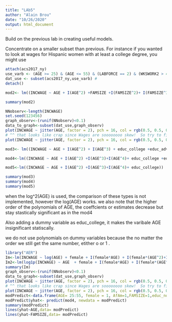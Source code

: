 ---
title: "LAb5"
author: "Alain Brou"
date: "10/26/2020"
output: html_document
---

Build on the previous lab in creating useful models.

Concentrate on a smaller subset than previous. For instance if you wanted to look at wages for Hispanic women with at least a college degree, you might use

```{r}
attach(acs2017_ny)
use_varb <- (AGE >= 25) & (AGE <= 55) & (LABFORCE == 2) & (WKSWORK2 > 4) & (UHRSWORK >= 35) & (AfAm == 1) & (female==1) & ((educ_college == 1) | (educ_advdeg == 1))
dat_use <- subset(acs2017_ny,use_varb) # 
detach()

```


```{r}
mod2<- lm((INCWAGE ~ AGE + I(AGE^2) +FAMSIZE +I(FAMSIZE^2)+ I(FAMSIZE^3)))

summary(mod2)
```

```{r}
NNobserv<-length(INCWAGE)
set.seed(123456)
graph_observ<-(runif(NNobserv)<0.1)
data_to_graph<-subset(dat_use,graph_observ)
plot(INCWAGE ~ jitter(AGE, factor = 2), pch = 16, col = rgb(0.5, 0.5, 0.5, alpha = 0.2), data = dat_use)
# ^^ that looks like crap since Wages are soooooooo skew!  So try to find some sensible ylim = c(0, ??)
plot(INCWAGE ~ jitter(AGE, factor = 2), pch = 16, col = rgb(0.5, 0.5, 0.5, alpha = 0.2), ylim = c(0,150000), data = dat_use)

```

```{r}
mod3<- lm((INCWAGE ~ AGE + I(AGE^2) + I(AGE^3) + educ_college +educ_advdeg+FAMSIZE +I(FAMSIZE^2)+ I(FAMSIZE^3)))

mod4<-lm((INCWAGE ~ AGE + I(AGE^2) +I(AGE^3)+I(AGE^4)+ educ_college +educ_advdeg+FAMSIZE +I(FAMSIZE^2)+ I(FAMSIZE^3)))

mod5<-lm((INCWAGE ~ AGE + I(AGE^2) +I(AGE^3)+I(AGE^4)+ educ_college))

summary(mod3)
summary(mod4)
summary(mod5)
```
when the log^2(AGE) is used, the comparison of these types is not implemented, however the log(AGE) works.
we also note that the higher order of the polynomials of AGE, the coeffcients or estimates decrease but stay stastically significant as in the mod4

Also adding a dummy variable as educ_college, it makes the varibale AGE insignificant statiscally.

we do not use polynomials on dummy variables because the no matter the order we still get the same number, etither o or 1 .



```{r}
library("AER")
Im<-lm(INCWAGE ~ log(AGE) + female + I(female*AGE) + I(female*(AGE^2)+I(female*(AGE^3))+educ_college +educ_advdeg+FAMSIZE +I(FAMSIZE^2)+ I(FAMSIZE^3))) 
Im2<-lm(log1p(INCWAGE) ~ AGE  + female + I(female*AGE) + I(female*(AGE^2)+I(female*(AGE^3))+educ_college +educ_advdeg+FAMSIZE +I(FAMSIZE^2)+ I(FAMSIZE^3)))
summary(Im)
graph_observ<-(runif(NNobserv)<0.1)
data_to_graph<-subset(dat_use,graph_observ)
plot(INCWAGE ~ jitter(AGE, factor = 2), pch = 16, col = rgb(0.5, 0.5, 0.5, alpha = 0.2), data = dat_use)
# ^^ that looks like crap since Wages are soooooooo skew!  So try to find some sensible ylim = c(0, ??)
plot(INCWAGE ~ jitter(AGE, factor = 2), pch = 16, col = rgb(0.5, 0.5, 0.5, alpha = 0.2), ylim = c(0,150000), data = dat_use)
modPredict<-data.frame(AGE= 25:55, female = 1, AfAm=1,FAMSIZE=1,educ_nohs=1,educ_college = 0, educ_advdeg= 0)
modPredict$yhat<- predict(mod4, newdata = modPredict)
summary(modPredict)
lines(yhat~AGE,data= modPredict)
lines(yhat~FAMSIZE,data= modPredict)
```
